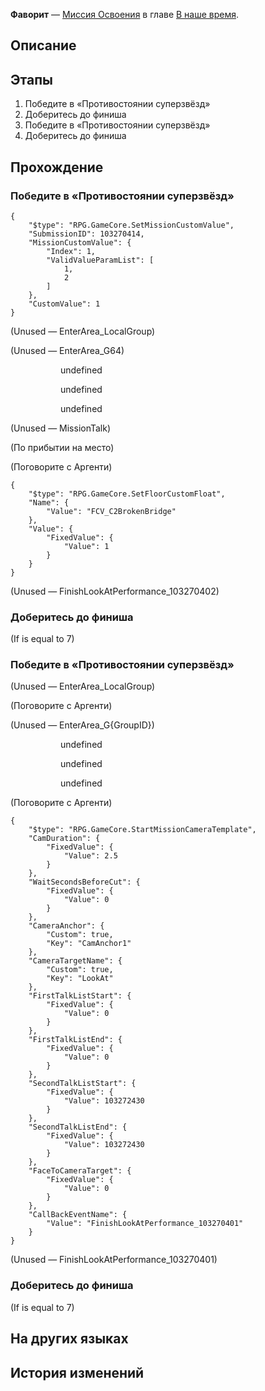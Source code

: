 {{Дополнить|Диалоги.}}
{{Миссия Инфобокс
|id              = 1032704
|Название        = 
|Изображение     = Миссия Освоения Фаворит.png
|Тип             = Миссия Освоения
|События         = 
|Глава           = В наше время
|Условия         = Завершена [[Миссия Освоения]] ''[[Фаворит]]''
|Персонажи       = Аргенти; Первопроходец; Светлячок
|СтартЛокация    = [[Пенакония]] — [[Отборочная площадка выжженных песков от Услады™]]
|Локации         = Отборочная площадка выжженных песков от Услады™
|Предыдущая      = 
|Следующая       = Красавица и Разрушение
|Награды         = Опыт Освоения*800; Звёздный нефрит*100; Утраченный кристалл*12; Часокредиты*400; "A Star Is Born"*1 { text = A Star Is Born }; "An Actor Prepares"*1 { text = An Actor Prepares }; Кредиты*160 000
}}
'''Фаворит''' — [[Миссия Освоения]] в главе [[В наше время]].

==Описание==
{{Описание|<!--официальное описание из Перекрёстка судеб-->}}

==Этапы==
# Победите в «Противостоянии суперзвёзд»
# Доберитесь до финиша
# Победите в «Противостоянии суперзвёзд»
# Доберитесь до финиша

==Прохождение==
{{Дополнить}}


===Победите в «Противостоянии суперзвёзд»===
{{Диалог Начало}}
<pre>{
	"$type": "RPG.GameCore.SetMissionCustomValue",
	"SubmissionID": 103270414,
	"MissionCustomValue": {
		"Index": 1,
		"ValidValueParamList": [
			1,
			2
		]
	},
	"CustomValue": 1
}</pre>
{{Описание миссии|локация=Отборочная площадка выжженных песков от Услады™|Вас ждёт самый сложный уровень «Отбора на праздник Услады™» - «Противостояние суперзвёзд»! Только тот, кто будет смеяться последним, станет следующей Суперзвездой праздника Пенаконии...<br />Будете ли это вы? Или тот высокий, сильный и обаятельный мужчина, с лёгкостью получивший высший балл за актёрское мастерство? Не переключайтесь!}}
;(Unused &mdash; EnterArea_LocalGroup)



;(Unused &mdash; EnterArea_G64)
<!--Unknown TalkSentence: 103272902-->
:<!--Unknown TalkSentence: 103272903-->
:<!--Unknown TalkSentence: 103272904-->
::{{Диалог|Стрелка}} undefined
::<!--Unknown TalkSentence: 103272906-->
::<!--Unknown TalkSentence: 103272907-->
::<!--Unknown TalkSentence: 103272908-->
::<!--Unknown TalkSentence: 103272909-->
::<!--Unknown TalkSentence: 103272910-->
::<!--Unknown TalkSentence: 103272911-->
::{{Диалог|Стрелка}} undefined
::<!--Unknown TalkSentence: 103272908-->
::<!--Unknown TalkSentence: 103272909-->
::<!--Unknown TalkSentence: 103272910-->
::<!--Unknown TalkSentence: 103272911-->
::{{Диалог|Стрелка}} undefined
::<!--Unknown TalkSentence: 103272909-->
::<!--Unknown TalkSentence: 103272910-->
::<!--Unknown TalkSentence: 103272911-->
:<!--Unknown TalkSentence: 103272909-->
:<!--Unknown TalkSentence: 103272910-->
:<!--Unknown TalkSentence: 103272911-->
;(Unused &mdash; MissionTalk)
<!--Unknown TalkSentence: 103272434-->
:{{tx}}
;(По прибытии на место)


;(Поговорите с Аргенти)
<!--Unknown TalkSentence: 103276002-->
:<!--0.5-second delay-->
<pre>{
	"$type": "RPG.GameCore.SetFloorCustomFloat",
	"Name": {
		"Value": "FCV_C2BrokenBridge"
	},
	"Value": {
		"FixedValue": {
			"Value": 1
		}
	}
}</pre>
;(Unused &mdash; FinishLookAtPerformance_103270402)

{{Диалог Конец}}

===Доберитесь до финиша===
{{Диалог Начало}}
;(If {{F|BlockShowIndex}} is equal to 7)
{{Диалог Конец}}

===Победите в «Противостоянии суперзвёзд»===
{{Диалог Начало}}
;(Unused &mdash; EnterArea_LocalGroup)


;(Поговорите с Аргенти)
<!--Unknown TalkSentence: 103276002-->

;(Unused &mdash; EnterArea_G{GroupID})
<!--Unknown TalkSentence: 103276402-->
:<!--Unknown TalkSentence: 103276403-->
:<!--Unknown TalkSentence: 103276404-->
::{{Диалог|Стрелка}} undefined
::<!--Unknown TalkSentence: 103276406-->
::<!--Unknown TalkSentence: 103276407-->
::<!--Unknown TalkSentence: 103276408-->
::<!--Unknown TalkSentence: 103276409-->
::<!--Unknown TalkSentence: 103276410-->
::<!--Unknown TalkSentence: 103276411-->
::{{Диалог|Стрелка}} undefined
::<!--Unknown TalkSentence: 103276408-->
::<!--Unknown TalkSentence: 103276409-->
::<!--Unknown TalkSentence: 103276410-->
::<!--Unknown TalkSentence: 103276411-->
::{{Диалог|Стрелка}} undefined
::<!--Unknown TalkSentence: 103276409-->
::<!--Unknown TalkSentence: 103276410-->
::<!--Unknown TalkSentence: 103276411-->
:<!--Unknown TalkSentence: 103276409-->
:<!--Unknown TalkSentence: 103276410-->
:<!--Unknown TalkSentence: 103276411-->
:{{tx}}

;(Поговорите с Аргенти)
<!--Unknown TalkSentence: 103276002-->
<pre>{
	"$type": "RPG.GameCore.StartMissionCameraTemplate",
	"CamDuration": {
		"FixedValue": {
			"Value": 2.5
		}
	},
	"WaitSecondsBeforeCut": {
		"FixedValue": {
			"Value": 0
		}
	},
	"CameraAnchor": {
		"Custom": true,
		"Key": "CamAnchor1"
	},
	"CameraTargetName": {
		"Custom": true,
		"Key": "LookAt"
	},
	"FirstTalkListStart": {
		"FixedValue": {
			"Value": 0
		}
	},
	"FirstTalkListEnd": {
		"FixedValue": {
			"Value": 0
		}
	},
	"SecondTalkListStart": {
		"FixedValue": {
			"Value": 103272430
		}
	},
	"SecondTalkListEnd": {
		"FixedValue": {
			"Value": 103272430
		}
	},
	"FaceToCameraTarget": {
		"FixedValue": {
			"Value": 0
		}
	},
	"CallBackEventName": {
		"Value": "FinishLookAtPerformance_103270401"
	}
}</pre>
;(Unused &mdash; FinishLookAtPerformance_103270401)

{{Диалог Конец}}

===Доберитесь до финиша===
{{Диалог Начало}}
;(If {{F|BlockShowIndex}} is equal to 7)
{{Диалог Конец}}

==На других языках==
{{На других языках
|en   = Seabiscuit
|zhs  = 奔腾年代
|zht  = 奔騰年代
|ja   = 奔走する時代
|ko   = 씨비스킷
|es   = La era del tumulto
|fr   = L'ère du tumulte
|ru   = Фаворит
|th   = ยุคพุ่งทะยาน
|vi   = Thời Đại Đầy Hứa Hẹn
|de   = Mit dem Willen zum Erfolg
|id   = Era Melaju Cepat
|pt   = A Era do Tumulto
}}

==История изменений==
{{История изменений|2.7}}
